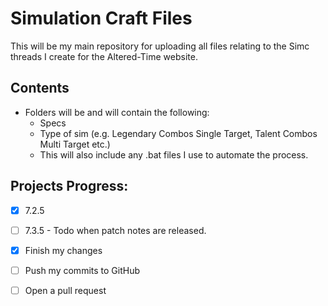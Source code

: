 # **Simulation Craft Files**

This will be my main repository for uploading all files relating to the Simc threads I create for the Altered-Time website. 

## **Contents**

- Folders will be and will contain the following:
    * Specs
    * Type of sim (e.g. Legendary Combos Single Target, Talent Combos Multi Target etc.)
    * This will also include any .bat files I use to automate the process.

## **Projects Progress:**

- [x] 7.2.5
- [ ] 7.3.5 - Todo when patch notes are released. 


- [x] Finish my changes
- [ ] Push my commits to GitHub
- [ ] Open a pull request
